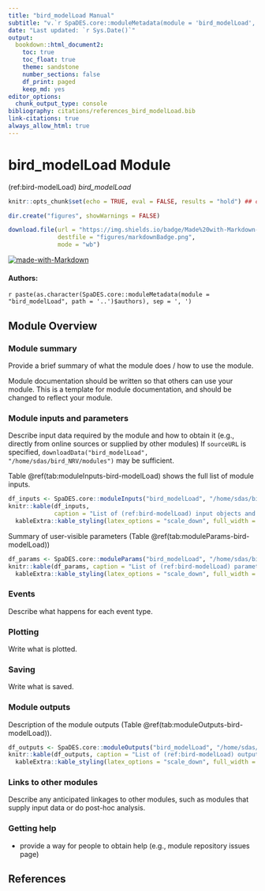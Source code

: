 ```yaml
---
title: "bird_modelLoad Manual"
subtitle: "v.`r SpaDES.core::moduleMetadata(module = 'bird_modelLoad', path = '..')$version`"
date: "Last updated: `r Sys.Date()`"
output:
  bookdown::html_document2:
    toc: true
    toc_float: true
    theme: sandstone
    number_sections: false
    df_print: paged
    keep_md: yes
editor_options:
  chunk_output_type: console
bibliography: citations/references_bird_modelLoad.bib
link-citations: true
always_allow_html: true
---
```


# bird_modelLoad Module

<!-- the following are text references used in captions for LaTeX compatibility -->
(ref:bird-modelLoad) *bird_modelLoad*

```r
knitr::opts_chunk$set(echo = TRUE, eval = FALSE, results = "hold") ## change to eval = TRUE if all chunks are to be evaluated

dir.create("figures", showWarnings = FALSE)

download.file(url = "https://img.shields.io/badge/Made%20with-Markdown-1f425f.png",
              destfile = "figures/markdownBadge.png",
              mode = "wb")
```

[![made-with-Markdown](figures/markdownBadge.png)](https://commonmark.org)

<!-- if knitting to pdf remember to add the pandoc_args: ["--extract-media", "."] option to yml in order to get the badge images -->

#### Authors:

`r paste(as.character(SpaDES.core::moduleMetadata(module = "bird_modelLoad", path = '..')$authors), sep = ', ')`
<!-- ideally separate authors with new lines, '\n' not working -->

## Module Overview

### Module summary

Provide a brief summary of what the module does / how to use the module.

Module documentation should be written so that others can use your module.
This is a template for module documentation, and should be changed to reflect your module.

### Module inputs and parameters

Describe input data required by the module and how to obtain it (e.g., directly from online sources or supplied by other modules)
If `sourceURL` is specified, `downloadData("bird_modelLoad", "/home/sdas/bird_NRV/modules")` may be sufficient.

Table \@ref(tab:moduleInputs-bird-modelLoad) shows the full list of module inputs.

```r
df_inputs <- SpaDES.core::moduleInputs("bird_modelLoad", "/home/sdas/bird_NRV/modules")
knitr::kable(df_inputs,
             caption = "List of (ref:bird-modelLoad) input objects and their description.") |>
  kableExtra::kable_styling(latex_options = "scale_down", full_width = TRUE)
```

Summary of user-visible parameters (Table \@ref(tab:moduleParams-bird-modelLoad))


```r
df_params <- SpaDES.core::moduleParams("bird_modelLoad", "/home/sdas/bird_NRV/modules")
knitr::kable(df_params, caption = "List of (ref:bird-modelLoad) parameters and their description.") |>
  kableExtra::kable_styling(latex_options = "scale_down", full_width = TRUE)
```

### Events

Describe what happens for each event type.

### Plotting

Write what is plotted.

### Saving

Write what is saved.

### Module outputs

Description of the module outputs (Table \@ref(tab:moduleOutputs-bird-modelLoad)).

```r
df_outputs <- SpaDES.core::moduleOutputs("bird_modelLoad", "/home/sdas/bird_NRV/modules")
knitr::kable(df_outputs, caption = "List of (ref:bird-modelLoad) outputs and their description.") |>
  kableExtra::kable_styling(latex_options = "scale_down", full_width = TRUE)
```

### Links to other modules

Describe any anticipated linkages to other modules, such as modules that supply input data or do post-hoc analysis.

### Getting help

-   provide a way for people to obtain help (e.g., module repository issues page)

## References

<!-- autogenerated from bibligraphy -->
